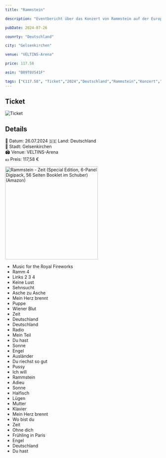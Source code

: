 ```yaml
---
title: "Rammstein"

description: "Eventbericht über das Konzert von Rammstein auf der Europe Stadium Tour 2024 in Gelsenkirchen in der VELTINS-Arena."

pubDate: 2024-07-26

counrty: "Deutschland"

city: "Gelsenkirchen"

venue: "VELTINS-Arena"

price: 117.58

asin: "B09T8VS41F"

tags: ["€117.58", "Ticket","2024","Deutschland","Rammstein","Konzert","Europe Stadium Tour 2024","Gelsenkirchen","Arena AufSchalke","MCT Konzertagentur"]
---
```


## Ticket

![Ticket](../../../gallery/2024/07-26/2024-07-26_19-30-00.jpg)

## Details
📅 Datum: 26.07.2024
🇩🇪 Land: Deutschland  
📍 Stadt: Gelsenkirchen  
🏟️ Venue: VELTINS-Arena  
💶 Preis: 117,58 €  

<Card title="Album" icon="seti:audio">
  <a href="https://www.amazon.de/dp/B09T8VS41F?tag=mysteryland-21" target="_blank" rel="noopener noreferrer">
    <img src="https://m.media-amazon.com/images/I/81ZAnV86UkL._SL1500_.jpg" alt="Rammstein - Zeit (Special Edition, 6-Panel Digipack, 56 Seiten Booklet im Schuber) (Amazon)" width="300" />
  </a>
</Card>

<Card title="Setlist" icon="list-format">

- Music for the Royal Fireworks
- Ramm 4
- Links 2 3 4
- Keine Lust
- Sehnsucht
- Asche zu Asche
- Mein Herz brennt
- Puppe
- Wiener Blut
- Zeit
- Deutschland
- Deutschland
- Radio
- Mein Teil
- Du hast
- Sonne
- Engel
- Ausländer
- Du riechst so gut
- Pussy
- Ich will
- Rammstein
- Adieu
- Sonne
- Haifisch
- Lügen
- Mutter
- Klavier
- Mein Herz brennt
- Wo bist du
- Zeit
- Ohne dich
- Frühling in Paris
- Engel
- Deutschland
- Du hast

</Card>

<LinkCard
    title="Mehr Informationen"
    href="https://fanieng.com/2024/07/26/26-07-2024-rammstein-gelsenkirchen-veltins-arena/"
/>